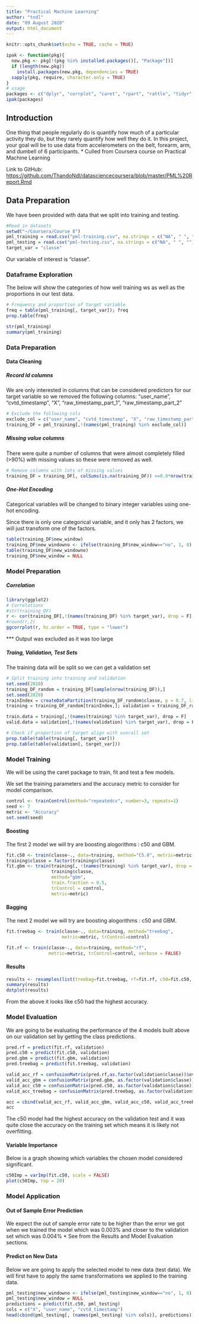 ---
title: "Practical Machine Learning"
author: "tndl"
date: "09 August 2020"
output: html_document
---

```{r setup, include=FALSE}
knitr::opts_chunk$set(echo = TRUE, cache = TRUE)
```

```{r pckgs, include=FALSE}
ipak <- function(pkg){
  new.pkg <- pkg[!(pkg %in% installed.packages()[, "Package"])]
  if (length(new.pkg)) 
    install.packages(new.pkg, dependencies = TRUE)
  sapply(pkg, require, character.only = TRUE)
}
# usage
packages <- c("dplyr", "corrplot", "caret", "rpart", "rattle", "tidyr", "dummies", "ggplot2", "ggcorrplot", "mice", "VIM", "caretEnsemble", "randomForest")
ipak(packages)
```

## Introduction

One thing that people regularly do is quantify how much of a particular activity they do, but they rarely quantify how well they do it. In this project, your goal will be to use data from accelerometers on the belt, forearm, arm, and dumbell of 6 participants.
* Culled from Coursera course on Practical Machine Learning

Link to GitHub: <https://github.com/ThandoNdl/datasciencecoursera/blob/master/PML%20Report.Rmd>

## Data Preparation

We have been provided with data that we split into training and testing.

```{r import, message=FALSE, warning=FALSE, echo=TRUE}
#Read in datasets
setwd("~/Coursera/Course 8")
pml_training = read.csv("pml-training.csv", na.strings = c("NA", " ", ""))
pml_testing = read.csv("pml-testing.csv", na.strings = c("NA", " ", ""))
target_var = "classe"
```

Our variable of interest is "classe".

### Dataframe Exploration

The below will show the categories of how well training ws as well as the proportions in our test data.

```{r info_a, echo=FALSE}
# Frequency and proportion of target variable
freq = table(pml_training[, target_var]); freq
prop.table(freq)
```

```{r info_b, include=FALSE}
str(pml_training)
summary(pml_training)
```

### Data Preparation

#### Data Cleaning

##### Record Id columns

We are only interested in columns that can be considered predictors for our target variable so we removed the following columns:
"user_name", "cvtd_timestamp", "X", "raw_timestamp_part_1", "raw_timestamp_part_2"

```{r remove_col1, include=FALSE}
# Exclude the following cols
exclude_col = c("user_name", "cvtd_timestamp", "X", "raw_timestamp_part_1", "raw_timestamp_part_2")
training_DF = pml_training[,!(names(pml_training) %in% exclude_col)]
```

##### Missing value columns

There were quite a number of columns that were almost completely filled (>90%) with missing values so these were removed as well.

```{r remove_col2, echo=TRUE}
# Remove columns with lots of missing values
training_DF = training_DF[, colSums(is.na(training_DF)) <=0.9*nrow(training_DF)]
```

##### One-Hot Encoding

Categorical variables will be changed to binary integer variables using one-hot encoding.

Since there is only one categorical variable, and it only has 2 factors, we will just transform one of the factors.

```{r one_hot_encoding, include=TRUE}
table(training_DF$new_window)
training_DF$new_windowno <- ifelse(training_DF$new_window=="no", 1, 0)
table(training_DF$new_windowno)
training_DF$new_window = NULL
```

### Model Preparation

##### Correlation

```{r corr, eval=FALSE, include=TRUE}
library(ggplot2)
# Correlations
#str(training_DF)
r <- cor(training_DF[,!(names(training_DF) %in% target_var), drop = F], use="complete.obs")
#round(r,2)
ggcorrplot(r, hc.order = TRUE, type = "lower")
```
*** Output was excluded as it was too large 

##### Traing, Validation, Test Sets

The training data will be split so we can get a validation set

```{r modelprep, echo=TRUE}
# Split training into training and validation
set.seed(2020)
training_DF_random = training_DF[sample(nrow(training_DF)),]
set.seed(2020)
trainIndex = createDataPartition(training_DF_random$classe, p = 0.7, list = FALSE)
training = training_DF_random[trainIndex,]; validation = training_DF_random[-trainIndex,]

train.data = training[,!(names(training) %in% target_var), drop = F]
valid.data = validation[,!(names(validation) %in% target_var), drop = F]

# Check if proportion of target align with overall set
prop.table(table(training[, target_var]))
prop.table(table(validation[, target_var]))
```

### Model Training

We will be using the caret package to train, fit and test a few models.

We set the training parameters and the accuracy metric to consider for model comparison.

```{r param, include=TRUE}
control <- trainControl(method="repeatedcv", number=3, repeats=1)
seed <- 7
metric <- "Accuracy"
set.seed(seed)
```

#### Boosting

The first 2 model we will try are boosting alogorithms : c50 and GBM.

```{r boosting, message=FALSE, warning=FALSE, cache=TRUE, include=FALSE}
fit.c50 <- train(classe~., data=training, method="C5.0", metric=metric, trControl=control)
training$classe = factor(training$classe)
fit.gbm <- train(training[, !(names(training) %in% target_var), drop = FALSE], 
                 training$classe,
                 method="gbm",
                 train.fraction = 0.5,
                 trControl = control,
                 metric=metric)
```

#### Bagging

The next 2 model we will try are boosting alogorithms : c50 and GBM.

```{r bagging, message=FALSE, warning=FALSE, cache=TRUE, include=FALSE, paged.print=TRUE}
fit.treebag <- train(classe~., data=training, method="treebag", 
                     metric=metric, trControl=control)

fit.rf <- train(classe~., data=training, method="rf",
                metric=metric, trControl=control, verbose = FALSE)
```

#### Results

```{r results, echo=TRUE}
results <- resamples(list(treebag=fit.treebag, rf=fit.rf, c50=fit.c50, gbm=fit.gbm))
summary(results)
dotplot(results)
```

From the above it looks like c50 had the highest accuracy.

### Model Evaluation

We are going to be evaluating the performance of the 4 models built above on our validation set by getting the class predictions.

```{r model_eval, echo=FALSE}
pred.rf = predict(fit.rf, validation)
pred.c50 = predict(fit.c50, validation)
pred.gbm = predict(fit.gbm, validation)
pred.treebag = predict(fit.treebag, validation)

valid_acc_rf = confusionMatrix(pred.rf,as.factor(validation$classe))$overall['Accuracy']
valid_acc_gbm = confusionMatrix(pred.gbm, as.factor(validation$classe))$overall['Accuracy']
valid_acc_c50 = confusionMatrix(pred.c50, as.factor(validation$classe))$overall['Accuracy']
valid_acc_treebag = confusionMatrix(pred.treebag, as.factor(validation$classe))$overall['Accuracy']

acc = cbind(valid_acc_rf, valid_acc_gbm, valid_acc_c50, valid_acc_treebag)
acc

```

The c50 model had the highest accuracy on the validation test and it was quite close the accuracy on the training set which means it is likely not overfitting.

#### Variable Importance

Below is a graph showing which variables the chosen model considered significant.

```{r varImp}
c50Imp = varImp(fit.c50, scale = FALSE)
plot(c50Imp, top = 20)
```


### Model Application

#### Out of Sample Error Prediction

We expect the out of sample error rate to be higher than the error we got when we trained the model which was 0.003% and closer to the validation set which was 0.004%
* See from the Results and Model Evaluation sections.

#### Predict on New Data

Below we are going to apply the selected model to new data (test data). We will first have to apply the same transformations we applied to the training data.

```{r pred_test}
pml_testing$new_windowno <- ifelse(pml_testing$new_window=="no", 1, 0)
pml_testing$new_window = NULL
predictions = predict(fit.c50, pml_testing)
cols = c("X", "user_name", "cvtd_timestamp")
head(cbind(pml_testing[, (names(pml_testing) %in% cols)], predictions))
```
